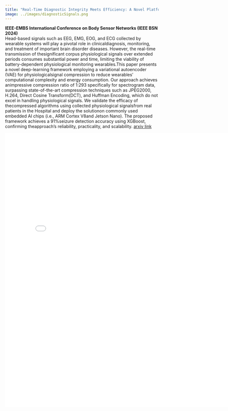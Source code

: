```yaml
---
title: "Real-Time Diagnostic Integrity Meets Efficiency: A Novel Platform-Agnostic Architecture for Physiological Signal Compression"
image: ../images/diagnosticSignals.png
---
```

**IEEE-EMBS International Conference on Body Sensor Networks (IEEE BSN 2024)**\
Head-based signals such as EEG, EMG, EOG, and ECG collected by wearable systems will play a pivotal role in clinicaldiagnosis, monitoring, and treatment of important brain disorder diseases. However, the real-time transmission of thesignificant corpus physiological signals over extended periods consumes substantial power and time, limiting the viability of battery-dependent physiological monitoring wearables.This paper presents a novel deep-learning framework employing a variational autoencoder (VAE) for physiologicalsignal compression to reduce wearables’ computational complexity and energy consumption. Our approach achieves animpressive compression ratio of 1:293 specifically for spectrogram data, surpassing state-of-the-art compression techniques such as JPEG2000, H.264, Direct Cosine Transform(DCT), and Huffman Encoding, which do not excel in handling physiological signals. We validate the efficacy of thecompressed algorithms using collected physiological signalsfrom real patients in the Hospital and deploy the solutionon commonly used embedded AI chips (i.e., ARM Cortex V8and Jetson Nano). The proposed framework achieves a 91%seizure detection accuracy using XGBoost, confirming theapproach’s reliability, practicality, and scalability.
[arxiv link](https://arxiv.org/abs/2312.12587)

```{=html}
<embed src="../images/Diagnostic.pdf" width="800px" height="900px" />
```